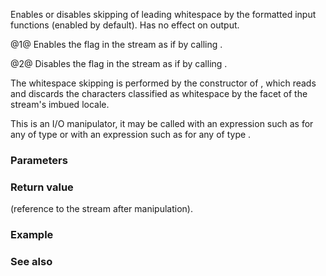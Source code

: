 {{cpp/title|skipws|noskipws}}
{{cpp/io/manip/navbar}}
{{dcl begin}}
{{dcl header|ios}}
{{dcl|num=1|
std::ios_base&amp; skipws( std::ios_base&amp; str );
}}
{{dcl|num=2|
std::ios_base&amp; noskipws( std::ios_base&amp; str );
}}
{{dcl end}}

Enables or disables skipping of leading whitespace by the formatted input functions (enabled by default). Has no effect on output.

@1@ Enables the {{tt|skipws}} flag in the stream {{c|str}} as if by calling {{c|str.setf(std::ios_base::skipws)}}.

@2@ Disables the {{tt|skipws}} flag in the stream {{c|str}} as if by calling {{c|str.unsetf(std::ios_base::skipws)}}.

The whitespace skipping is performed by the constructor of {{lc|std::basic_istream::sentry}}, which reads and discards the characters classified as whitespace by the {{lc|std::ctype}} facet of the stream's imbued locale.

This is an I/O manipulator, it may be called with an expression such as {{c|out &lt;&lt; std::noskipws}} for any {{tt|out}} of type {{lc|std::basic_ostream}} or with an expression such as {{c|in &gt;&gt; std::noskipws}} for any {{tt|in}} of type {{lc|std::basic_istream}}.

===Parameters===
{{par begin}}
{{par|str|reference to I/O stream}}
{{par end}}

===Return value===
{{c|str}} (reference to the stream after manipulation).

===Example===
{{example
|code=
#include &lt;iostream&gt;
#include &lt;sstream&gt;

int main()
{
    char c1, c2, c3;
    std::istringstream("a b c") &gt;&gt; c1 &gt;&gt; c2 &gt;&gt; c3;
    std::cout &lt;&lt; "Default  behavior:"
                 " c1 = " &lt;&lt; c1 &lt;&lt; 
                 " c2 = " &lt;&lt; c2 &lt;&lt; 
                 " c3 = " &lt;&lt; c3 &lt;&lt; '\n';
    std::istringstream("a b c") &gt;&gt; std::noskipws &gt;&gt; c1 &gt;&gt; c2 &gt;&gt; c3;
    std::cout &lt;&lt; "noskipws behavior:" 
                 " c1 = " &lt;&lt; c1 &lt;&lt;
                 " c2 = " &lt;&lt; c2 &lt;&lt;
                 " c3 = " &lt;&lt; c3 &lt;&lt; '\n';
}
|output=
Default  behavior: c1 = a c2 = b c3 = c
noskipws behavior: c1 = a c2 =   c3 = b
}}

===See also===
{{dsc begin}}
{{dsc inc|cpp/io/manip/dsc resetiosflags}}
{{dsc inc|cpp/io/manip/dsc setiosflags}}
{{dsc inc|cpp/io/manip/dsc ws}}
{{dsc end}}

{{langlinks|de|es|fr|it|ja|pt|ru|zh}}